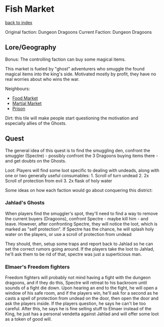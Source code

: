 = Fish Market =
[[../flow.wiki|back to index]]

Original faction: Dungeon Dragoons
Current Faction: Dungeon Dragoons

== Lore/Geography ==

Bonus: The controlling faction can buy some magical items.

This market is fueled by "ghost" adventurers who smuggle the found magical items into the king's side. Motivated mostly by profit, they have no real worries about who wins the war.

Neighbours:
* [[2.wiki|Food Market]]
* [[4.wiki|Martial Market]]
* [[6.wiki|Prison]]

Dirt: this tile will make people start questioning the motivation and especially allies of the Ghosts.

== Quest ==

The general idea of this quest is to find the smuggling den, confront the smuggler (Spectre) - possibly confront the 3 Dragoons buying items there - and get doubts on the Ghosts.

Loot: Players will find some loot specific to dealing with undeads, along with one or two generally useful consumables:
1. Scroll of turn undead
2. 2x Scroll of protection from evil
3. 2x flask of holy water

Some ideas on how each faction would go about conquering this district:

=== Jahlad's Ghosts ===

When players find the smuggler's spot, they'll need to find a way to remove the current buyers (Dragoons), confront Spectre - maybe kill him - and leave. However, after confronting Spectre, they will notice the loot, which is marked as "self protection".
If Spectre has the chance, he will splash holy water on the players, or use a scroll of protection from undead

They should, then, setup some traps and report back to Jahlad so he can set the correct rumors going around. If the players take the loot to Jahlad, he'll ask them to be rid of that, spectre was just a superticious man.

=== Elmaer's Freedom fighters ===

Freedom fighters will probably not mind having a fight with the dungeon dragoons, and if they do this, Spectre will retreat to his backroom until sounds of a fight die down.
Upon hearing an end to the fight, he will open a window of his safe room, and if the players win, he'll ask for a second as he casts a spell of protection from undead on the door, then open the door and ask the players inside. If the players question, he says he can't be too careful.
After this, he says he is fine selling stuff to Elmaer instead of the King, he just has a personal vendetta against Jahlad and will offer some loot as a token of good will.
